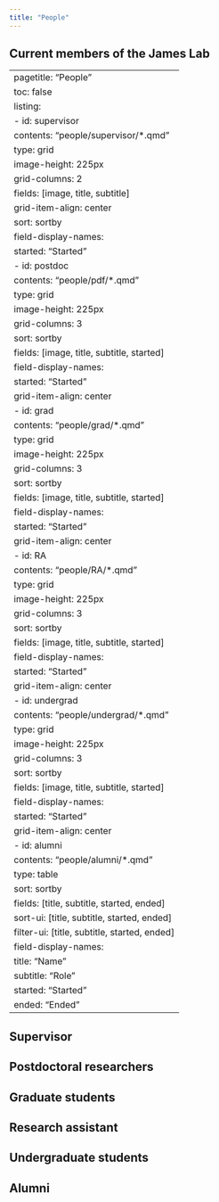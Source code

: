 ```yaml
---
title: "People"
---
```


## Current members of the James Lab

---
pagetitle: "People"
toc: false
listing:
  - id: supervisor
    contents: "people/supervisor/*.qmd"
    type: grid
    image-height: 225px
    grid-columns: 2
    fields: [image, title, subtitle]
    grid-item-align: center
    sort: sortby
    field-display-names: 
      started: "Started"
  - id: postdoc
    contents: "people/pdf/*.qmd"
    type: grid
    image-height: 225px
    grid-columns: 3
    sort: sortby
    fields: [image, title, subtitle, started]
    field-display-names: 
      started: "Started"
    grid-item-align: center
  - id: grad
    contents: "people/grad/*.qmd"
    type: grid
    image-height: 225px
    grid-columns: 3
    sort: sortby
    fields: [image, title, subtitle, started]
    field-display-names: 
      started: "Started"
    grid-item-align: center
  - id: RA
    contents: "people/RA/*.qmd"
    type: grid
    image-height: 225px
    grid-columns: 3
    sort: sortby
    fields: [image, title, subtitle, started]
    field-display-names: 
      started: "Started"
    grid-item-align: center   
  - id: undergrad
    contents: "people/undergrad/*.qmd"
    type: grid
    image-height: 225px
    grid-columns: 3
    sort: sortby
    fields: [image, title, subtitle, started]
    field-display-names: 
      started: "Started"
    grid-item-align: center
  - id: alumni
    contents: "people/alumni/*.qmd"
    type: table
    sort: sortby
    fields: [title, subtitle, started, ended]
    sort-ui: [title, subtitle, started, ended]
    filter-ui: [title, subtitle, started, ended]
    field-display-names: 
      title: "Name"
      subtitle: "Role"
      started: "Started"
      ended: "Ended"
---


## Supervisor

:::{#supervisor}
:::

## Postdoctoral researchers

:::{#postdoc}
:::

## Graduate students

:::{#grad}
:::

## Research assistant

:::{#RA}
:::

## Undergraduate students

:::{#undergrad}
:::

## Alumni

:::{#alumni}
:::
